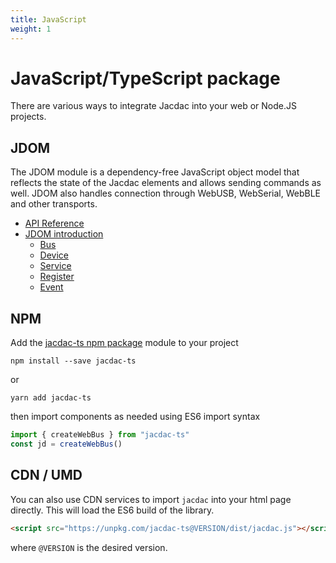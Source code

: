 ```yaml
---
title: JavaScript
weight: 1
---
```


# JavaScript/TypeScript package

There are various ways to integrate Jacdac into your web or Node.JS projects.

## JDOM

The JDOM module is a dependency-free JavaScript object model
that reflects the state of the Jacdac elements and allows sending commands as well. 
JDOM also handles connection through WebUSB, WebSerial, WebBLE and other transports.

-   [API Reference](https://microsoft.github.io/jacdac-ts/)
-   [JDOM introduction](/clients/javascript/jdom)
    -   [Bus](/clients/javascript/jdom/bus/)
    -   [Device](/clients/javascript/jdom/device/)
    -   [Service](/clients/javascript/jdom/service/)
    -   [Register](/clients/javascript/jdom/register/)
    -   [Event](/clients/javascript/jdom/event/)

## NPM

Add the [jacdac-ts npm package](https://www.npmjs.com/package/jacdac-ts) module
to your project

```
npm install --save jacdac-ts
```

or

```
yarn add jacdac-ts
```

then import components as needed using ES6 import syntax

```javascript
import { createWebBus } from "jacdac-ts"
const jd = createWebBus()
```

## CDN / UMD

You can also use CDN services to import `jacdac` into your html page directly.
This will load the ES6 build of the library.

```html
<script src="https://unpkg.com/jacdac-ts@VERSION/dist/jacdac.js"></script>
```

where `@VERSION` is the desired version.
